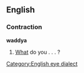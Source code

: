 ==English==

===Contraction===
'''waddya'''

#{{informal}} [[what|What]] do you . . . ?

[[Category:English eye dialect]]
